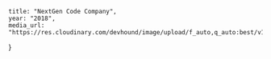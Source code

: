 	title: "NextGen Code Company",
	year: "2018",
	media_url: "https://res.cloudinary.com/devhound/image/upload/f_auto,q_auto:best/v1544099499/nextgencode_f6bevu.png"
}